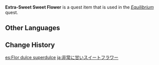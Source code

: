 {{Item Infobox
|id           = 100548
|image        = Item_Sweet_Flower.png
|type         = Quest Items
|description  = A plant with a rich, sweet fragrance that makes an excellent sweetener.<br />Some say plants have feelings too &mdash; show them enough care and attention, and they will strive to bloom all the more fragrantly. Sometimes, though, this will then make them the target of people who don't know how to mind their own business.
|source1      = Obtained during the quest ''[[Equilibrium]]''
|related_type = Variant
|related_item = Sweet Flower
}}
'''Extra-Sweet Sweet Flower''' is a quest item that is used in the ''[[Equilibrium]]'' quest.

==Other Languages==
{{Other Languages
|default_hidden = 1
|en      = Extra-Sweet Sweet Flower
|zhs     = 特别甜的甜甜花
|zhs_rm  = Tèbié Tián de Tiántián-huā
|zht     = 特別甜的甜甜花
|zht_rm  = Tèbié Tián de Tiántián-huā
|ja      = 非常に甘いスイートフラワー
|ja_rm   = Hijou ni Amai Suiitofurawaa
|ko      = 매우 달콤한 달콤달콤꽃
|ko_rm   = Maeu Dalkomhan Dalkomdalkomkkot
|es      = Flor dulce superdulce
|fr      = Fleur sucrante très sucrée
|ru      = Приторный цветок-сахарок
|th      = Sweet Flower ที่หวานเป็นพิเศษ
|th_rm   = 
|vi      = Hoa Ngọt cực kỳ ngọt
|de      = Besonders süße Zuckerblume
|id      = Sweet Flower Ekstra Manis
|pt      = Flor Doce Superdoce
|tr      = Ekstra Tatlı Çiçek
|it      = Fiordolce extradolce
}}

==Change History==
{{Change History|1.1}}

[[es:Flor dulce superdulce]]
[[ja:非常に甘いスイートフラワー]]